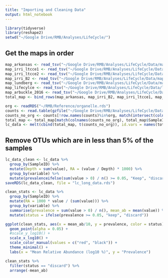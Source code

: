 ```yaml
---
title: "Importing and Cleaning Data"
output: html_notebook
---
```


```r
library(tidyverse)
library(reshape2)
setwd("~/Google Drive/RMB/Analyses/LifeCycle/")
```

## Get the maps in order
```r
map_arkansas <- read_tsv("~/Google Drive/RMB/Analyses/LifeCycle/Data/maps/ark_map.txt") %>% mutate(Plot = as.character(Plot))
map_irri_ltcce1 <- read_tsv("~/Google Drive/RMB/Analyses/LifeCycle/Data/maps/LTCCE1.map")
map_irri_ltcce2 <- read_tsv("~/Google Drive/RMB/Analyses/LifeCycle/Data/maps/LTCCE.2.map")
map_irri_B2 <- read_tsv("~/Google Drive/RMB/Analyses/LifeCycle/Data/maps/B2.DS16.map")
map_lundberg <- read_tsv("~/Google Drive/RMB/Analyses/LifeCycle/Data/maps/field_metadata.txt") %>% mutate(Date = "7/19/13")
map_lifecylce <- read_tsv("~/Google Drive/RMB/Analyses/LifeCycle/Data/life_cycle_map.txt", guess_max = 2000) %>% filter(paste(State, Season) != "California 2016")
map_arbuckle_2016 <- read_tsv("~/Google Drive/RMB/Analyses/LifeCycle/Data/maps/arb2016.map")
total_map <- bind_rows(map_arkansas, map_irri_B2, map_irri_ltcce1, map_irri_ltcce2, map_lundberg, map_lifecylce, map_arbuckle_2016)
```

```r
org <- readRDS("~/RMB/Reference/organelle.rds")
counts <- read.table(gzfile("~/Google Drive/RMB/Analyses/LifeCycle/Data/lc_otu_table.tsv.gz"), header = T, row.names = 1, sep = "\t")
counts_no_org <- counts[!row.names(counts)%in%org, match(intersect(colnames(counts), total_map$SampleID), colnames(counts))]
total_map <- total_map[match(colnames(counts_no_org), total_map$SampleID),]
lc_data <- melt(cbind(total_map, t(counts_no_org)), id.vars = names(total_map))
```

## Remove OTUs which are in less than 5% of the samples
```r
lc_data_clean <- lc_data %>% 
  group_by(SampleID) %>% 
  mutate(Depth = sum(value), RA = (value / Depth) * 1000) %>% 
  group_by(variable) %>% 
  mutate(prevalenceifelse(sum(value > 0) / n() >= 0.05, "Keep", "discard"))
saveRDS(lc_data_clean, file = "lc_long_data.rds")
```

```r
clean_stats <- lc_data %>% 
  group_by(SampleID) %>% 
  mutate(RA = 1000 * value / (sum(value))) %>% 
  group_by(variable) %>% 
  summarise(prevalence = sum(value > 0) / n(), mean_ab = mean(value)) %>% 
  mutate(status = ifelse(prevalence >= 0.05, "keep", "discard"))

ggplot(clean_stats, aes(x = mean_ab/10, y = prevalence, color = status)) +
  geom_point(alpha = 0.05) +
  #scale_y_log10() +
  scale_x_log10() +
  scale_color_manual(values = c("red", "black")) +
  theme_minimal() +
  labs(x = "Mean Relative Abundance (log10 %)", y = "Prevalence")

clean_stats %>% 
  filter(status == "discard") %>% 
  arrange(-mean_ab)
```

